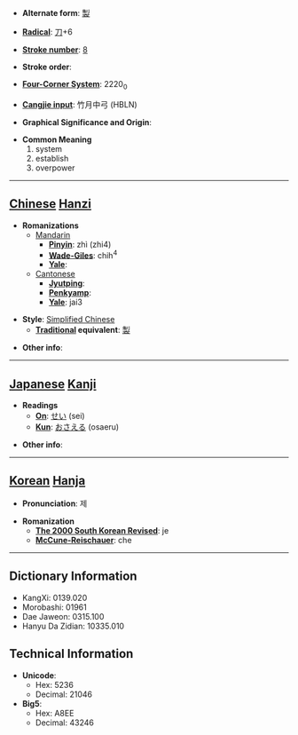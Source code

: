 * '''Alternate form''': [[製]]

* '''[[Wiktionary:Chinese radical index| Radical]]''': [[Wiktionary:Chinese radical index 刀|刀]]+6

* '''[[Wiktionary:Chinese total strokes index|Stroke number]]''': [[Wiktionary:Chinese total strokes index 8|8]]

* '''Stroke order''': 

* '''[[Wiktionary:Chinese four corner index|Four-Corner System]]''': 2220<sub>0</sub>

* '''[[Wiktionary:Chinese Cangjie index|Cangjie input]]''': 竹月中弓 (HBLN)

* '''Graphical Significance and Origin''': 

* '''Common Meaning'''
*#system
*# establish
*# overpower


----

== [[Chinese]] [[Hanzi]] ==

* '''Romanizations'''
** [[Mandarin]]
*** '''[[Pinyin]]''': zhì (zhi4)
*** '''[[Wade-Giles]]''': chih<sup>4</sup>
*** '''[[Yale]]''': 
**[[Cantonese]]
***'''[[Jyutping]]''':
***'''[[Penkyamp]]''': 
***'''[[Yale]]''': jai3

* '''Style''': [[Simplified Chinese]] 
** '''[[Traditional Chinese|Traditional]] equivalent''': [[製]]

* '''Other info''': 

----

== [[Japanese]] [[Kanji]] ==

* '''Readings'''
** '''[[On]]''': [[せい]] (sei)
** '''[[Kun]]''': [[おさえる]] (osaeru)

* '''Other info''':  

----

== [[Korean]] [[Hanja]] ==

* '''Pronunciation''': 제

* '''Romanization'''
** '''[[The 2000 South Korean Revised Romanization|The 2000 South Korean Revised]]''': je
** '''[[McCune-Reischauer]]''': che

----

== Dictionary Information ==

* KangXi: 0139.020
* Morobashi: 01961
* Dae Jaweon: 0315.100
* Hanyu Da Zidian: 10335.010

== Technical Information ==

* '''Unicode''':
** Hex: 5236
** Decimal: 21046
* '''Big5''':
** Hex: A8EE
** Decimal: 43246